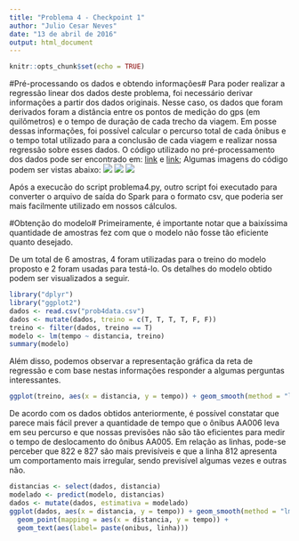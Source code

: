```yaml
---
title: "Problema 4 - Checkpoint 1"
author: "Julio Cesar Neves"
date: "13 de abril de 2016"
output: html_document
---
```


```r
knitr::opts_chunk$set(echo = TRUE)
```

#Pré-processando os dados e obtendo informações#
Para poder realizar a regressão linear dos dados deste problema, foi necessário derivar informações a partir dos dados originais. Nesse caso, os dados que foram derivados foram a distância entre os pontos de medição do gps (em quilômetros) e o tempo de duração de cada trecho da viagem.
Em posse dessas informações, foi possível calcular o percurso total de cada ônibus e o tempo total utilizado para a conclusão de cada viagem e realizar nossa regressão sobre esses dados.
O código utilizado no pré-processamento dos dados pode ser encontrado em: [link](https://github.com/juliocns/problema4-ad2/blob/master/geoinfo.py) e [link](https://github.com/juliocns/problema4-ad2/blob/master/problema4.py); Algumas imagens do código podem ser vistas abaixo:
![](/home/julio/Imagens/1.png)
![](/home/julio/Imagens/2.png)
![](/home/julio/Imagens/3.png)

Após a execucão do script problema4.py, outro script foi executado para converter o arquivo de saída do Spark para o formato csv, que poderia ser mais facilmente utilizado em nossos cálculos.

#Obtenção do modelo#
Primeiramente, é importante notar que a baixíssima quantidade de amostras fez com que o modelo não fosse tão eficiente quanto desejado.

De um total de 6 amostras, 4 foram utilizadas para o treino do modelo proposto e 2 foram usadas para testá-lo.
Os detalhes do modelo obtido podem ser visualizados a seguir.

```r
library("dplyr")
library("ggplot2")
dados <- read.csv("prob4data.csv")
dados <- mutate(dados, treino = c(T, T, T, T, F, F))
treino <- filter(dados, treino == T)
modelo <- lm(tempo ~ distancia, treino)
summary(modelo)
```
Além disso, podemos observar a representação gráfica da reta de regressão e com base nestas informações responder a algumas perguntas interessantes.

```r
ggplot(treino, aes(x = distancia, y = tempo)) + geom_smooth(method = "lm")
```

De acordo com os dados obtidos anteriormente, é possível constatar que parece mais fácil prever a quantidade de tempo que o ônibus AA006 leva em seu percurso e que nossas previsões não são tão eficientes para medir o tempo de deslocamento do ônibus AA005.
Em relação as linhas, pode-se perceber que 822 e 827 são mais previsíveis e que a linha 812 apresenta um comportamento mais irregular, sendo previsível algumas vezes e outras não.

```r
distancias <- select(dados, distancia)
modelado <- predict(modelo, distancias)
dados <- mutate(dados, estimativa = modelado)
ggplot(dados, aes(x = distancia, y = tempo)) + geom_smooth(method = "lm") +
  geom_point(mapping = aes(x = distancia, y = tempo)) + 
  geom_text(aes(label= paste(onibus, linha)))
```
